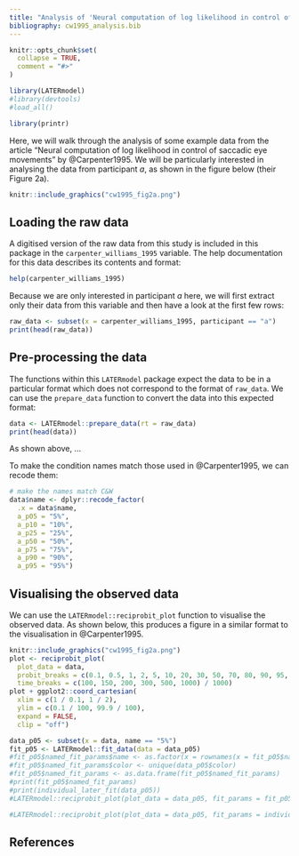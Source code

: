 ```yaml
---
title: "Analysis of 'Neural computation of log likelihood in control of saccadic eye movements'"
bibliography: cw1995_analysis.bib
---
```


```r
knitr::opts_chunk$set(
  collapse = TRUE,
  comment = "#>"
)
```

```r
library(LATERmodel)
#library(devtools)
#load_all()
```

```r
library(printr)
```

Here, we will walk through the analysis of some example data from the article "Neural computation of log likelihood in control of saccadic eye movements" by @Carpenter1995.
We will be particularly interested in analysing the data from participant *a*, as shown in the figure below (their Figure 2a).

```r
knitr::include_graphics("cw1995_fig2a.png")
```


## Loading the raw data

A digitised version of the raw data from this study is included in this package in the `carpenter_williams_1995` variable.
The help documentation for this data describes its contents and format:

<!-- printr.help.sections = "format" -->
```r
help(carpenter_williams_1995)
```

Because we are only interested in participant *a* here, we will first extract only their data from this variable and then have a look at the first few rows:
```r
raw_data <- subset(x = carpenter_williams_1995, participant == "a")
print(head(raw_data))
```

## Pre-processing the data

The functions within this `LATERmodel` package expect the data to be in a particular format which does not correspond to the format of `raw_data`.
We can use the `prepare_data` function to convert the data into this expected format:

```r
data <- LATERmodel::prepare_data(rt = raw_data)
print(head(data))
```

As shown above, ...

To make the condition names match those used in @Carpenter1995, we can recode them:

```r
# make the names match C&W
data$name <- dplyr::recode_factor(
  .x = data$name,
  a_p05 = "5%",
  a_p10 = "10%",
  a_p25 = "25%",
  a_p50 = "50%",
  a_p75 = "75%",
  a_p90 = "90%",
  a_p95 = "95%")
```

## Visualising the observed data

We can use the `LATERmodel::reciprobit_plot` function to visualise the observed data.
As shown below, this produces a figure in a similar format to the visualisation in @Carpenter1995.

```r
knitr::include_graphics("cw1995_fig2a.png")
plot <- reciprobit_plot(
  plot_data = data,
  probit_breaks = c(0.1, 0.5, 1, 2, 5, 10, 20, 30, 50, 70, 80, 90, 95, 98, 99, 99.5, 99.9),
  time_breaks = c(100, 150, 200, 300, 500, 1000) / 1000)
plot + ggplot2::coord_cartesian(
  xlim = c(1 / 0.1, 1 / 2),
  ylim = c(0.1 / 100, 99.9 / 100),
  expand = FALSE,
  clip = "off")
```

```r
data_p05 <- subset(x = data, name == "5%")
fit_p05 <- LATERmodel::fit_data(data = data_p05)
#fit_p05$named_fit_params$name <- as.factor(x = rownames(x = fit_p05$named_fit_params))
#fit_p05$named_fit_params$color <- unique(data_p05$color)
#fit_p05$named_fit_params <- as.data.frame(fit_p05$named_fit_params)
#print(fit_p05$named_fit_params)
#print(individual_later_fit(data_p05))
#LATERmodel::reciprobit_plot(plot_data = data_p05, fit_params = fit_p05$named_fit_params)
```

```r
#LATERmodel::reciprobit_plot(plot_data = data_p05, fit_params = individual_later_fit(data_p05))

```

## References